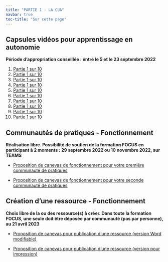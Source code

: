 ```yaml
---
title: "PARTIE 1 - LA CUA"
navbar: true
toc-title: "Sur cette page"
---
```


## Capsules vidéos pour apprentissage en autonomie

**Période d'appropriation conseillée : entre le 5 et le 23 septembre 2022**

1. [Partie 1 sur 10](https://tube.switch.ch/videos/tfxAOO9T03)
1. [Partie 1 sur 10](https://tube.switch.ch/videos/kIqP6BFRSY)
1. [Partie 1 sur 10](https://tube.switch.ch/videos/VyJfZl85kY)
1. [Partie 1 sur 10](https://tube.switch.ch/videos/pVllgzAsms)
1. [Partie 1 sur 10](https://tube.switch.ch/videos/kdIsvXN7Sb)
1. [Partie 1 sur 10](https://tube.switch.ch/videos/gK7tHrnOiU)
1. [Partie 1 sur 10](https://tube.switch.ch/videos/2BVf1Sq7mL)
1. [Partie 1 sur 10](https://tube.switch.ch/videos/CwSrgb46iA)
1. [Partie 1 sur 10](https://tube.switch.ch/videos/JCKhgsYfiG)
1. [Partie 1 sur 10](https://tube.switch.ch/videos/kmKjTAVCHh)

## Communautés de pratiques - Fonctionnement

**Réalisation libre. Possibilité de soutien de la formation FOCUS en participant à 2 moments : 29 septembre 2022 ou 10 novembre 2022, sur TEAMS**

- [Proposition de canevas de fonctionnement pour votre première communauté de pratiques](https://hepvsch-my.sharepoint.com/:b:/g/personal/nicolas_bressoud_hepvs_ch/EftcC1eqw6BNuIAmS8G_NVgBqSyeHRnH_ecrguKng6RIvA?e=LuC4Pm)

- [Proposition de canevas de fonctionnement pour votre seconde communauté de pratiques](https://hepvsch-my.sharepoint.com/:b:/g/personal/nicolas_bressoud_hepvs_ch/ETqmZOBzMcBFtazeVbYISAIBVXMrIJYDGb5bJNzEHeRvew?e=lygD0k)

## Création d'une ressource - Fonctionnement

**Choix libre de la ou des ressource(s) à créer. Dans toute la formation FOCUS, une seule doit être déposée par communauté (pas par personne), au 21 avril 2023**

- [Proposition de canevas pour publication d'une ressource (version Word modifiable)](https://hepvsch-my.sharepoint.com/:w:/g/personal/nicolas_bressoud_hepvs_ch/EWcVTfpkc8ZKt-cmGJ9WgcQBOzHcks_cx1ErWW1pe6DZOg?e=qFeMzl)

- [Proposition de canevas pour publication d'une ressource (version pour impression)](https://hepvsch-my.sharepoint.com/:b:/g/personal/nicolas_bressoud_hepvs_ch/ETqg_-PF3j5PmM6jpslSrdUBZoi1-6A1gMESxUkPCMUyCA?e=PqfyAW)
